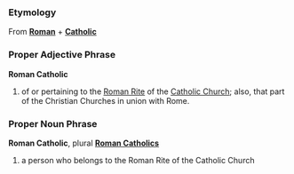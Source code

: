 ===Etymology===
From '''[[Roman]]''' + '''[[Catholic]]'''

===Proper Adjective Phrase===
'''Roman Catholic'''

# of or pertaining to the [[Roman Rite]] of the [[Catholic Church]]; also, that part of the Christian Churches in union with Rome.


===Proper Noun Phrase===
'''Roman Catholic''', plural '''[[Roman Catholics]]'''

# a person who belongs to the Roman Rite of the Catholic Church